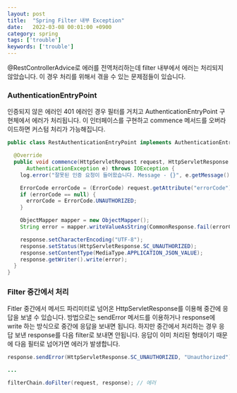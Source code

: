 ```yaml
---
layout: post
title:  "Spring Filter 내부 Exception"  
date:   2022-03-08 00:01:00 +0900
category: spring
tags: ['trouble']
keywords: ['trouble']
---
```


@RestControllerAdvice로 에러를 전역처리하는데 filter 내부에서 에러는 처리되지 않았습니다.
이 경우 처리를 위해서 겪을 수 있는 문제점들이 있습니다.

### AuthenticationEntryPoint
인증되지 않은 에러인 401 에러인 경우 필터를 거치고 AuthenticationEntryPoint 구현체에서 에러가 처리됩니다.
이 인터페이스를 구현하고 commence 메서드를 오버라이드하면 커스텀 처리가 가능해집니다.

```java 
public class RestAuthenticationEntryPoint implements AuthenticationEntryPoint {

  @Override
  public void commence(HttpServletRequest request, HttpServletResponse response,
      AuthenticationException e) throws IOException {
    log.error("잘못된 인증 요청이 들어왔습니다. Message - {}", e.getMessage());

    ErrorCode errorCode = (ErrorCode) request.getAttribute("errorCode");
    if (errorCode == null) {
      errorCode = ErrorCode.UNAUTHORIZED;
    }

    ObjectMapper mapper = new ObjectMapper();
    String error = mapper.writeValueAsString(CommonResponse.fail(errorCode));

    response.setCharacterEncoding("UTF-8");
    response.setStatus(HttpServletResponse.SC_UNAUTHORIZED);
    response.setContentType(MediaType.APPLICATION_JSON_VALUE);
    response.getWriter().write(error);
  }
}
```

### Filter 중간에서 처리
Fitler 중간에서 메서드 파리미터로 넘어온 HttpServletResponse를 이용해 중간에 응답을 보낼 수 있습니다.
방법으로는 sendError 메서드를 이용하거나 response에 write 하는 방식으로 중간에 응답을 보내면 됩니다.
하지만 중간에서 처리하는 경우 응답 보낸 response를 다음 filter로 보내면 안됩니다.
응답이 이미 처리된 형태이기 때문에 다음 필터로 넘어가면 에러가 발생합니다.

```java 
response.sendError(HttpServletResponse.SC_UNAUTHORIZED, "Unauthorized");

...

filterChain.doFilter(request, response); // 에러 
```
